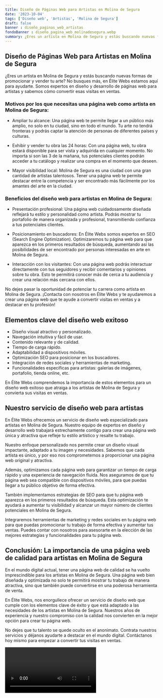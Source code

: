 ```yaml
---
title: Diseño de Páginas Web para Artistas en Molina de Segura
date: '2023-10-04'
tags: ['Diseño web', 'Artistas', 'Molina de Segura']
draft: false
banner : diseño_paginas_web_artistas
fondoBanner : diseño_pagina_web_molinadesegura.webp
summary: ¿Eres un artista en Molina de Segura y estás buscando nuevas formas de promocionar y vender tu arte? No busques más, en Élite Webs estamos aquí para ayudarte. Somos expertos en diseño y desarrollo de páginas web para artistas y sabemos cómo convertir esas visitas en ventas.
---
```


## Diseño de Páginas Web para Artistas en Molina de Segura

¿Eres un artista en Molina de Segura y estás buscando nuevas formas de promocionar y vender tu arte? No busques más, en Élite Webs estamos aquí para ayudarte. Somos expertos en diseño y desarrollo de páginas web para artistas y sabemos cómo convertir esas visitas en ventas.

### Motivos por los que necesitas una página web como artista en Molina de Segura:

- Ampliar tu alcance: Una página web te permite llegar a un público más amplio, no solo en tu ciudad, sino en todo el mundo. Tu arte no tendrá fronteras y podrás captar la atención de personas de diferentes países y culturas.

- Exhibir y vender tu obra las 24 horas: Con una página web, tu obra estará disponible para ser vista y adquirida en cualquier momento. No importa si son las 3 de la mañana, tus potenciales clientes podrán acceder a tu catálogo y realizar una compra en el momento que deseen.

- Mayor visibilidad local: Molina de Segura es una ciudad con una gran cantidad de artistas talentosos. Tener una página web te permite destacar entre la competencia y ser encontrado más fácilmente por los amantes del arte en la ciudad.

### Beneficios del diseño web para artistas en Molina de Segura:

- Presentación profesional: Una página web cuidadosamente diseñada reflejará tu estilo y personalidad como artista. Podrás mostrar tu portafolio de manera organizada y profesional, transmitiendo confianza a tus potenciales clientes.

- Posicionamiento en buscadores: En Élite Webs somos expertos en SEO (Search Engine Optimization). Optimizaremos tu página web para que aparezca en los primeros resultados de búsqueda, aumentando así las posibilidades de ser encontrado por personas interesadas en arte en Molina de Segura.

- Interacción con los visitantes: Con una página web podrás interactuar directamente con tus seguidores y recibir comentarios y opiniones sobre tu obra. Esto te permitirá conocer más de cerca a tu audiencia y crear una relación más cercana con ellos.

No dejes pasar la oportunidad de potenciar tu carrera como artista en Molina de Segura. ¡Contacta con nosotros en Élite Webs y te ayudaremos a crear una página web que te ayude a convertir visitas en ventas y a destacar en tu profesión!

<GifSeo />

<Cta />

## Elementos clave del diseño web exitoso

- Diseño visual atractivo y personalizado.
- Navegación intuitiva y fácil de usar.
- Contenido relevante y de calidad.
- Tiempo de carga rápido.
- Adaptabilidad a dispositivos móviles.
- Optimización SEO para posicionar en los buscadores.
- Integración de redes sociales y herramientas de marketing.
- Funcionalidades específicas para artistas: galerías de imágenes, portafolio, tienda online, etc.

En Élite Webs comprendemos la importancia de estos elementos para un diseño web exitoso que atraiga a los artistas de Molina de Segura y convierta sus visitas en ventas.

## Nuestro servicio de diseño web para artistas

En Élite Webs ofrecemos un servicio de diseño web especializado para artistas en Molina de Segura. Nuestro equipo de expertos en diseño y desarrollo web trabajará estrechamente contigo para crear una página web única y atractiva que refleje tu estilo artístico y resalte tu trabajo.

Nuestro enfoque personalizado nos permite crear un diseño visual impactante, adaptado a tu imagen y necesidades. Sabemos que cada artista es único, y por eso nos comprometemos a proporcionar una página web original y atractiva.

Además, optimizamos cada página web para garantizar un tiempo de carga rápido y una experiencia de navegación fluida. Nos aseguramos de que tu página web sea compatible con dispositivos móviles, para que puedas llegar a tu público objetivo de forma efectiva.

También implementamos estrategias de SEO para que tu página web aparezca en los primeros resultados de búsqueda. Esta optimización te ayudará a aumentar tu visibilidad y alcanzar un mayor número de clientes potenciales en Molina de Segura.

Integraremos herramientas de marketing y redes sociales en tu página web para que puedas promocionar tu trabajo de forma efectiva y aumentar tus ventas. Puedes contar con nosotros para asesorarte en la elección de las mejores estrategias y funcionalidades para tu página web.

## Conclusión: La importancia de una página web de calidad para artistas en Molina de Segura

En el mundo digital actual, tener una página web de calidad se ha vuelto imprescindible para los artistas en Molina de Segura. Una página web bien diseñada y optimizada no solo te permitirá mostrar tu trabajo de manera atractiva, sino que también puede convertirse en una poderosa herramienta de venta.

En Élite Webs, nos enorgullece ofrecer un servicio de diseño web que cumple con los elementos clave de éxito y que está adaptado a las necesidades de los artistas en Molina de Segura. Nuestros años de experiencia y nuestro compromiso con la calidad nos convierten en la mejor opción para crear tu página web.

No dejes que tu talento se quede oculto en el anonimato. Contrata nuestros servicios y déjanos ayudarte a destacar en el mundo digital. Contáctanos hoy mismo para empezar a convertir tus visitas en ventas.

<Video />

<CtaBot job='Artistas' city='Molina de Segura'/>

<Gmaps query='Molina de Segura+españa+maps' />